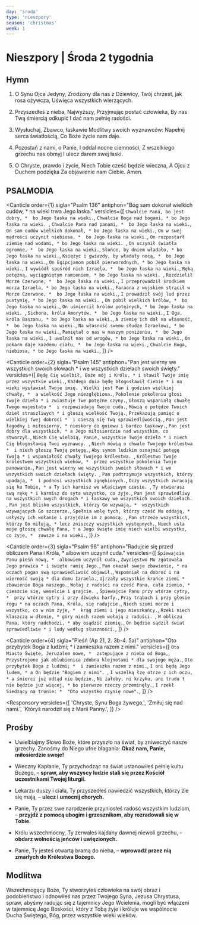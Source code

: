```yaml
---
day: 'środa'
type: 'nieszpory'
season: 'christmas'
week: 1
---
```


# Nieszpory | Środa 2 tygodnia

<OpeningVersicle />

## Hymn

1. O Synu Ojca Jedyny,
   Zrodzony dla nas z Dziewicy,
   Twój chrzest, jak rosa ożywcza,
   Uświęca wszystkich wierzących.

2. Przyszedłeś z nieba, Najwyższy,
   Przyjmując postać człowieka,
   By nas Twą śmiercią odkupić
   I dać nam pełnię radości.

3. Wysłuchaj, Zbawco, łaskawie
   Modlitwy swoich wyznawców:
   Napełnij serca światłością,
   Co Boże życie nam daje.

4. Pozostań z nami, o Panie,
   I oddal nocne ciemności,
   Z wszelkiego grzechu nas obmyj
   I ulecz darem swej łaski.

5. O Chryste, prawdo i życie,
   Niech Tobie cześć będzie wieczna,
   A Ojcu z Duchem podzięka
   Za objawienie nam Ciebie. Amen.

## PSALMODIA

<Canticle
  order={1}
  sigla="Psalm 136"
  antiphon="Bóg sam dokonał wielkich cudów, * na wieki trwa Jego łaska."
  versicles={[
    `Chwalcie Pana, bo jest dobry, * 
bo Jego łaska na wieki.`,
    `Chwalcie Boga nad bogami, *
bo Jego łaska na wieki. `,
    `Chwalcie Pana nad panami, * 
bo Jego łaska na wieki.`,
    `On sam cudów wielkich dokonał, *
bo Jego łaska na wieki.`,
    `On w swej mądrości uczynił niebiosa, * 
bo Jego łaska na wieki.`,
    `On rozpostarł ziemię nad wodami, *
bo Jego łaska na wieki. `,
    `On uczynił światła ogromne, * 
bo Jego łaska na wieki.`,
    `Słońce, by dniem władało, *
bo Jego łaska na wieki.`,
    `Księżyc i gwiazdy, by władały nocą, * 
bo Jego łaska na wieki.`,
    `On Egipcjanom pobił pierworodnych, *
bo Jego łaska na wieki.`,
    `I wywiódł spośród nich Izraela, * 
bo Jego łaska na wieki.`,
    `Ręką potężną, wyciągniętym ramieniem, *
bo Jego łaska na wieki. `,
    `Rozdzielił Morze Czerwone, * 
bo Jego łaska na wieki.`,
    `I przeprowadził środkiem morza Izraela, *
bo Jego łaska na wieki.`,
    `Faraona z wojskiem strącił w Morze Czerwone, * 
bo Jego łaska na wieki.`,
    `I prowadził swój lud przez pustynię, *
bo Jego łaska na wieki. `,
    `On pobił wielkich królów, * 
bo Jego łaska na wieki.`,
    `On uśmiercił królów potężnych, *
bo Jego łaska na wieki. `,
    `Sichona, króla Amorytów, * 
bo Jego łaska na wieki.`,
    `I Oga, króla Baszanu, *
bo Jego łaska na wieki.`,
    `A ziemię ich dał na własność, * 
bo Jego łaska na wieki.`,
    `Na własność swemu słudze Izraelowi, *
bo Jego łaska na wieki.`,
    `Pamiętał o nas w naszym poniżeniu, * 
bo Jego łaska na wieki.`,
    `I uwolnił nas od wrogów, *
bo Jego łaska na wieki.`,
    `On pokarm daje każdemu ciału, * 
bo Jego łaska na wieki.`,
    `Chwalcie Boga, niebiosa, *
bo Jego łaska na wieki.`,
  ]}
/>

<Canticle
  order={2}
  sigla="Psalm 145"
  antiphon="Pan jest wierny we wszystkich swoich słowach * i we wszystkich dziełach swoich święty."
  versicles={[
    `Będę Cię wielbił, Boże mój i Królu, *
i sławił Twoje imię przez wszystkie wieki.`,
    `Każdego dnia będę błogosławił Ciebie *
i na wieki wysławiał Twoje imię. `,
    `Wielki jest Pan i godzien wielkiej chwały, * 
a wielkość Jego niezgłębiona.`,
    `Pokolenie pokoleniu głosi Twoje dzieła *
i zwiastuje Twe potężne czyny.`,
    `Głoszą wspaniałą chwałę Twego majestatu * 
i rozpowiadają Twoje cuda.`,
    `Mówią o potędze Twoich dzieł straszliwych *
i głoszą wielkość Twoją.`,
    `Przekazują pamięć o wielkiej Twej dobroci * 
i cieszą się Twą sprawiedliwością.`,
    `Pan jest łagodny i miłosierny, *
nieskory do gniewu i bardzo łaskawy.`,
    `Pan jest dobry dla wszystkich, *
a Jego miłosierdzie nad wszystkim, co stworzył.`,
    `Niech Cię wielbią, Panie, wszystkie Twoje dzieła *
i niech Cię błogosławią Twoi wyznawcy. `,
    `Niech mówią o chwale Twojego królestwa * 
i niech głoszą Twoją potęgę,`,
    `Aby synom ludzkim oznajmić potęgę Twoją *
i wspaniałość chwały Twojego królestwa. `,
    `Królestwo Twoje królestwem wszystkich wieków, * 
przez wszystkie pokolenia Twoje panowanie.`,
    `Pan jest wierny we wszystkich swoich słowach *
i we wszystkich swoich dziełach święty. `,
    `Pan podtrzymuje wszystkich, którzy upadają, * 
i podnosi wszystkich zgnębionych.`,
    `Oczy wszystkich zwracają się ku Tobie, *
a Ty ich karmisz we właściwym czasie. `,
    `Ty otwierasz swą rękę *
i karmisz do syta wszystko, co żyje.`,
    `Pan jest sprawiedliwy na wszystkich swych drogach *
i łaskawy we wszystkich swoich dziełach. `,
    `Pan jest blisko wszystkich, którzy Go wzywają, * 
wszystkich wzywających Go szczerze.`,
    `Spełnia wolę tych, którzy cześć Mu oddają, *
usłyszy ich wołanie i przyjdzie im z pomocą. `,
    `Pan strzeże wszystkich, którzy Go miłują, *
lecz zniszczy wszystkich występnych.`,
    `Niech usta moje głoszą chwałę Pana, †
a Jego święte imię niech wielbi wszystko, co żyje, * 
zawsze i na wieki.`,
  ]}
/>

<Canticle
  order={3}
  sigla="Psalm 98"
  antiphon="Radujcie się przed obliczem Pana i Króla, * albowiem uczynił cuda."
  versicles={[
    `Śpiewajcie Panu pieśń nową, * 
albowiem uczynił cuda.`,
    `Zwycięstwo Mu zgotowała Jego prawica *
i święte ramię Jego.`,
    `Pan okazał swoje zbawienie, *
na oczach pogan swą sprawiedliwość objawił.`,
    `Wspomniał na dobroć i na wierność swoją *
dla domu Izraela.`,
    `Ujrzały wszystkie krańce ziemi * 
zbawienie Boga naszego.`,
    `Wołaj z radości na cześć Pana, cała ziemio, *
cieszcie się, weselcie i grajcie. `,
    `Śpiewajcie Panu przy wtórze cytry, * 
przy wtórze cytry i przy dźwięku harfy.`,
    `Przy trąbach i przy głosie rogu *
na oczach Pana, Króla, się radujcie.`,
    `Niech szumi morze i wszystko, co w nim żyje, * 
krąg ziemi i jego mieszkańcy.`,
    `Rzeki niech klaszczą w dłonie, *
góry niech razem wołają z radości. `,
    `W obliczu Pana, który nadchodzi, *
aby osądzić ziemię.`,
    `On będzie sądził świat sprawiedliwie *
i ludy według słuszności.`,
  ]}
/>

<Canticle
  order={4}
  sigla="Pieśń (Ap 21, 2. 3b-4. 5a)"
  antiphon="Oto przybytek Boga z ludźmi; * i zamieszka razem z nimi."
  versicles={[
    `Oto Miasto Święte, Jeruzalem nowe, * 
zstępujące z nieba od Boga,`,
    `Przystrojone jak oblubienica zdobna klejnotami *
dla swojego męża.`,
    `Oto przybytek Boga z ludźmi; * 
i zamieszka razem z nimi.`,
    `I oni będą Jego ludem, *
a On będzie "Bogiem z nimi". `,
    `I wszelką łzę otrze z ich oczu, *
a śmierci już odtąd nie będzie.`,
    `Ni żałoby, ni krzyku, ani trudu † 
nie będzie już więcej, *
bo pierwsze rzeczy przeminęły.`,
    `I rzekł Siedzący na tronie: * 
"Oto wszystko czynię nowe".`,
  ]}
/>

<Passage
  sigla="Dz 26, 16"
  passage="Podnieś się i stań na nogi, bo ukazałem się tobie po to, aby ustanowić cię sługą i świadkiem tego, co zobaczyłeś, i tego, co ci objawię."
/>

<Responsory
  versicles={[
    'Chryste, Synu Boga żywego,',
    'Zmiłuj się nad nami.',
    'Któryś narodził się z Marii Panny.',
  ]}
/>

<Magnificat antiphon="Narodził się nam na ziemi Pan i Król królów. * Już przyszło do nas zbawienie świata i nasze odkupienie." />

## Prośby

- Uwielbiajmy Słowo Boże, które przyszło na świat, by zniweczyć nasze grzechy. Zanośmy do Niego ufne błagania: **Okaż nam, Panie, miłosierdzie swoje!**

- Wieczny Kapłanie, Ty przychodząc na świat ustanowiłeś pełnię kultu Bożego, – **spraw, aby wszyscy ludzie stali się przez Kościół uczestnikami Twojej liturgii.**

- Lekarzu duszy i ciała, Ty przyszedłeś nawiedzić wszystkich, którzy źle się mają, – **ulecz i umocnij chorych.**

- Panie, Ty przez swe narodzenie przyniosłeś radość wszystkim ludziom, – **przyjdź z pomocą ubogim i grzesznikom, aby rozradowali się w Tobie.**

- Królu wszechmocny, Ty zerwałeś kajdany dawnej niewoli grzechu, – **obdarz wolnością jeńców i uwięzionych.**

- Panie, Ty jesteś otwartą bramą do nieba, – **wprowadź przez nią zmarłych do Królestwa Bożego.**

<CustomIntercessions />

<KyrieEleison />

<LordsPrayer />

## Modlitwa

Wszechmogący Boże, Ty stworzyłeś człowieka na swój obraz i podobieństwo i odnowiłeś nas przez Twojego Syna, Jezusa Chrystusa, spraw, abyśmy radując się z tajemnicy Jego Wcielenia, mogli być włączeni w tajemnicę Jego Boskości, który z Tobą żyje i króluje we wspólnocie Ducha Świętego, Bóg, przez wszystkie wieki wieków.

<Amen />

<BlessingAndConcludingVersicle />

<SalveRegina />
